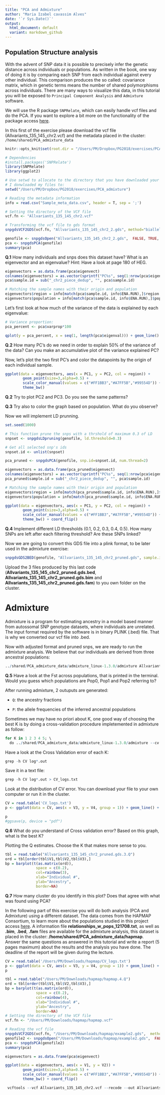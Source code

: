 ```yaml
---
title: "PCA and Admixture"
author: "Maria Izabel cavassim Alves"
date: '`r Sys.Date()`'
output:
  html_document: default
  variant: markdown_github
---
```


## Population Structure analysis

With the advent of SNP data it is possible to precisely infer the genetic distance across individuals or populations. As written in the book, one way of doing it is by comparing each SNP from each individual against every other individual. This comparison produces the so called: covariance matrix, which in genetic terms means the number of shared polymorphisms across individuals.
There are many ways to visualize this data, in this tutorial you will be exposed to `Principal Component Analysis` and `Admixture` software.

We will use the R package `SNPRelate`, which can easily handle vcf files and do the PCA. If you want to explore a bit more on the functionality of the package access [here](https://www.rdocumentation.org/packages/SNPRelate/versions/1.6.4).

In this first of the exercise please download the vcf file (Allvariants_135_145_chr2.vcf) and the metadata placed in the cluster: `/home/shared/PCA_admixture_data`

```r
knitr::opts_knit$set(root.dir = "/Users/PM/Dropbox/PG2018/exercises/PCA_admixture")
```


```r
# Dependencies
#install.packages('SNPRelate')
library(SNPRelate)
library(ggplot2)

# Use setwd to allocate to the directory that you have downloaded your files from cluster.
# I donwloaded my files to: 
setwd("/Users/PM/Dropbox/PG2018/exercises/PCA_admixture")

# Reading the metadata information 
info = read.csv("Sample_meta_data.csv", header = T, sep = ';')

# Setting the directory of the VCF file 
vcf.fn <- "Allvariants_135_145_chr2.vcf"

# Transforming the vcf file to gds format
snpgdsVCF2GDS(vcf.fn, "Allvariants_135_145_chr2_2.gds", method="biallelic.only")

genofile <- snpgdsOpen("Allvariants_135_145_chr2_2.gds",  FALSE, TRUE, TRUE)
pca <- snpgdsPCA(genofile)
summary(pca)
```

**Q.1** How many individuals and snps does this dataset have? What is an eigenvector and an eigenvalue? Hint: Have a look at page 180 of HEG. 

```r
eigenvectors = as.data.frame(pca$eigenvect)
colnames(eigenvectors) = as.vector(sprintf("PC%s", seq(1:nrow(pca$eigenvect))))
pca$sample.id = sub("_chr2_piece_dedup", "", pca$sample.id)

# Matching the sample names with their origin and population
eigenvectors$region = info[match(pca$sample.id, info$ENA.RUN),]$region 
eigenvectors$population = info[match(pca$sample.id, info$ENA.RUN),]$population
```

Let's first look at how much of the variance of the data is explained by each eigenvalue:
```r
# Variance proportion:
pca_percent <- pca$varprop*100

qplot(y = pca_percent, x = seq(1, length(pca$eigenval))) + geom_line() + geom_point() + theme_bw() + xlab("PC's") + ylab("Variance explained (%)") 

```

**Q.2** How many PC's do we need in order to explain 50% of the variance of the data? Can you make an accumulative plot of the variance explained PC?


Now, let's plot the two first PC's and color the datapoints by the origin of each individual sample.
```r
ggplot(data = eigenvectors, aes(x = PC1, y = PC2, col = region)) + 
        geom_point(size=3,alpha=0.5) +
        scale_color_manual(values = c("#FF1BB3","#A7FF5B","#99554D")) +
        theme_bw()
```

**Q.2** Try to plot PC2 and PC3. Do you see the same patterns?

**Q.3** Try also to color the graph based on population. What do you observe?

Now we will implement LD prunning. 
```r
set.seed(1000)

# This function prune the snps with a thrshold of maximum 0.3 of LD
snpset <- snpgdsLDpruning(genofile, ld.threshold=0.3)

# Get all selected snp's ids
snpset.id <- unlist(snpset)

pca_pruned <- snpgdsPCA(genofile, snp.id=snpset.id, num.thread=2)

eigenvectors = as.data.frame(pca_pruned$eigenvect)
colnames(eigenvectors) = as.vector(sprintf("PC%s", seq(1:nrow(pca$eigenvect))))
pca_pruned$sample.id = sub("_chr2_piece_dedup", "", pca$sample.id)

# Matching the sample names with their origin and population
eigenvectors$region = info[match(pca_pruned$sample.id, info$ENA.RUN),]$region 
eigenvectors$population = info[match(pca_pruned$sample.id, info$ENA.RUN),]$population

ggplot(data = eigenvectors, aes(x = PC1, y = PC2, col = region)) + 
        geom_point(size=3,alpha=0.5) +
        scale_color_manual(values = c("#FF1BB3","#A7FF5B","#99554D")) +
        theme_bw() + coord_flip()
```

**Q.4** Implement different LD thresholds (0.1, 0.2, 0.3, 0.4, 0.5). How many SNPs are left after each filtering threshold? Are these SNPs linked? 


Now we are going to convert this GDS file into a plink format, to be later used in the admixture exercise:

```r
snpgdsGDS2BED(genofile, "Allvariants_135_145_chr2_pruned.gds", sample.id=NULL, snp.id=snpset.id, snpfirstdim=NULL, verbose=TRUE)
```

Upload the 3 files produced by this last code (**Allvariants_135_145_chr2_pruned.gds.bed**, **Allvariants_135_145_chr2_pruned.gds.bim** and **Allvariants_135_145_chr2_pruned.gds.fam**) to you own folder on the cluster.

# Admixture
Admixture is a program for estimating ancestry in a model based manner from autossomal SNP genotype datasets, where individuals are unrelated. The input format required by the software is in binary PLINK (.bed) file. That is why we converted our vcf file into .bed.

Now with adjusted format and pruned snps, we are ready to run the admixture analysis. We believe that our individuals are derived from three ancestral populations:

```r
../shared/PCA_admixture_data/admixture_linux-1.3.0/admixture Allvariants_135_145_chr2_pruned.gds.bed 3
```

**Q.5** Have a look at the Fst across populations, that is printed in the terminal. Would you guess which populations are Pop0, Pop1 and Pop2 referring to?

After running admixture, 2 outuputs are generated:

- `Q`: the ancestry fractions

- `P`: the allele frequencies of the inferred ancestral populations 

Sometimes we may have no priori about K, one good way of choosing the best K is by doing a cross-validation procedure impletemented in admixture as follow:

```r
for K in 1 2 3 4 5; \
  do ../shared/PCA_admixture_data/admixture_linux-1.3.0/admixture --cv Allvariants_135_145_chr2_pruned.gds.bed $K | tee log${K}.out; done
```

Have a look at the Cross Validation error of each K:

``` r
grep -h CV log*.out
```

Save it in a text file:
``` r
grep -h CV log*.out > CV_logs.txt
``` 

Look at the distribution of CV error. You can download your file to your own computer or run it in the cluster.
```r
CV = read.table('CV_logs.txt')
p <- ggplot(data = CV, aes(x = V3, y = V4, group = 1)) + geom_line() + geom_point() + theme_bw() + labs(x = 'Number of clusters', y = 'Cross validation error')

p
#ggsave(p, device = "pdf")
```

**Q.6** What do you understand of Cross validation error? Based on this graph, what is the best K?

Plotting the Q estimates. Choose the K that makes more sense to you.
```r
tbl = read.table("Allvariants_135_145_chr2_pruned.gds.3.Q")
ord = tbl[order(tbl$V1,tbl$V2,tbl$V3),]
bp = barplot(t(as.matrix(ord)), 
              space = c(0.2),
              col=rainbow(3),
              xlab="Individual #", 
              ylab="Ancestry",
              border=NA)
```

**Q.7** How many cluster do you identify in this plot? Does that agree with what was found using PCA? 

In the following part of this exercise you will do both analysis (PCA and Admixture) using a different dataset. The data comes from the HAPMAP Consortium, to learn more about the populations studied in this project access [here](http://www.sanger.ac.uk/resources/downloads/human/hapmap3.html). A information file **relationships_w_pops_121708.txt**, as well as **.bim**, **.bed**, **.fam** files are available for the admixture analysis, this dataset is placed in the cluster: **/home/shared/PCA_admixture_data/hapmap**. Answer the same questions as answered in this tutorial and write a report (5 pages maximum) about the results and the analysis you have done. The deadline of the report will be given during the lecture.

```r
CV = read.table('/Users/PM/Downloads/hapmap/CV_logs.txt')
p <- ggplot(data = CV, aes(x = V3, y = V4, group = 1)) + geom_line() + geom_point() + theme_bw() + labs(x = 'Number of clusters', y = 'Cross validation error')
p

tbl = read.table("/Users/PM/Downloads/hapmap/hapmap.4.Q")
ord = tbl[order(tbl$V1,tbl$V2,tbl$V3),]
bp = barplot(t(as.matrix(ord)), 
              space = c(0.2),
              col=rainbow(4),
              xlab="Individual #", 
              ylab="Ancestry",
              border=NA)
# Setting the directory of the VCF file 
vcf.fn <- "/Users/PM/Downloads/hapmap/hapmap.vcf"

# Reading the vcf file
snpgdsVCF2GDS(vcf.fn, "/Users/PM/Downloads/hapmap/example2.gds",  method="biallelic.only")
genofile2 <- snpgdsOpen("/Users/PM/Downloads/hapmap/example2.gds",  FALSE, TRUE, TRUE)
pca <- snpgdsPCA(genofile2)
summary(pca)

eigenvectors = as.data.frame(pca$eigenvect)

ggplot(data = eigenvectors, aes(x = V1, y = V2)) + 
        geom_point(size=3,alpha=0.5) +
        scale_color_manual(values = c("#FF1BB3","#A7FF5B","#99554D")) +
        theme_bw() + coord_flip()
```


```r
 vcftools --vcf Allvariants_135_145_chr2.vcf --recode --out Allvariants_135_145_chr2_test.vcf --remove-indv ERR1025639_chr2_piece_dedup
```
